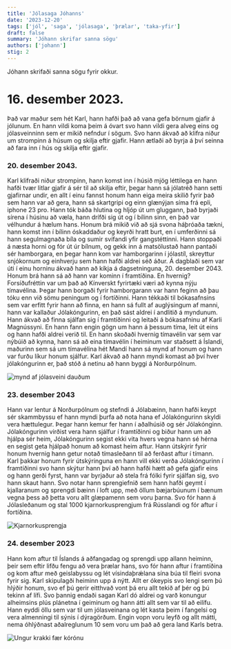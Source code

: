 ```yaml
---
title: 'Jólasaga Jóhanns'
date: '2023-12-20'
tags: ['jól', 'saga', 'jólasaga', 'þrælar', 'taka-yfir']
draft: false
summary: 'Jóhann skrifar sanna sögu'
authors: ['johann']
stig: 2
---
```



Jóhann skrifaði sanna sögu fyrir okkur.


<TOCInline toc={props.toc} asDisclosure />


# 16. desember 2023.
Það var maður sem hét Karl, hann hafði það að vana gefa börnum gjafir á jólunum. En hann vildi koma þeim á óvart svo hann vildi gera alveg eins og jólasveinninn sem er mikið nefndur í sögum. Svo hann ákvað að klifra niður um strompinn á húsum og skilja eftir gjafir. Hann ætlaði að byrja á því seinna að fara inn í hús og skilja eftir gjafir. 


### 20. desember 2043.
Karl klifraði niður strompinn, hann komst inn í húsið mjög léttilega en hann hafði tvær litlar gjafir á sér til að skilja eftir, þegar hann sá jólatréð hann setti gjafirnar undir, en allt í einu fannst honum hann eiga meira skilið fyrir það sem hann var að gera, hann sá skartgripi og einn glænýjan síma frá epli, iphone 23 pro.
Hann tók báða hlutina og hljóp út um gluggann, það byrjaði sírena í húsinu að væla, hann drífði sig út og í bílinn sinn, en það var vélhundur á hælum hans.
Honum brá mikið við að sjá svona háþróaða tækni, hann komst inn í bílinn óskaddaður og keyrði hratt burt, en í umferðinni sá hann segulmagnaða bíla og sumir svífandi yfir gangstéttinni. 
Hann stoppaði á næsta horni og fór út úr bílnum, og gekk inn á matsölustað hann pantaði sér hamborgara, en þegar hann kom var hamborgarinn í jólastíl, skreyttur snjókornum og einhverju sem hann hafði aldrei séð áður. Á dagblaði sem var úti í einu horninu ákvað hann að kíkja á dagsetninguna, 20. desember 2043. Honum brá hann sá að hann var kominn í framtíðina. En hvernig? Forsíðufréttin var um það að Kínverskt fyrirtæki væri að kynna nýju tímavélina. Þegar hann borgaði fyrir hamborgarann var hann feginn að þau tóku enn við sömu peningum og í fortíðinni. 
Hann tékkaði til bókasafnsins sem var erfitt fyrir hann að finna, en hann sá fullt af auglýsingum af manni, hann var kallaður Jólakóngurinn, en það sást aldrei í andlitið á myndunum. Hann ákvað að finna sjálfan sig í framtíðinni og leitaði á bókasafninu af Karli Magnússyni.
En hann fann engin gögn um hann á þessum tíma, leit út eins og hann hafði aldrei verið til. En hann skoðaði hvernig tímavélin var sem var nýbúið að kynna, hann sá að eina tímavélin í heiminum var staðsett á Íslandi, maðurinn sem sá um tímavélina hét Mandí hann sá mynd af honum og hann var furðu líkur honum sjálfur. 
Karl ákvað að hann myndi komast að því hver jólakóngurinn er, það stóð á netinu að hann byggi á Norðurpólnum. 


![mynd af jólasveini dauðum](/static/images/faerslur/jolasogur/johann-1.jpg)


### 23. desember 2043
Hann var lentur á Norðurpólnum og stefndi á Jólabæinn, hann hafði keypt sér skammbyssu ef hann myndi þurfa að nota hana ef Jólakóngurinn skyldi vera hættulegur. Þegar hann kemur fer hann í aðalhúsið og sér Jólakónginn.
Jólakóngurinn virðist vera hann sjálfur í framtíðinni og biður hann um að hjálpa sér heim, Jólakóngurinn segist ekki vita hvers vegna hann sé hérna en segist geta hjálpað honum að komast heim aftur. Hann útskýrir fyrir honum hvernig hann getur notað tímasleðann til að ferðast aftur í tímann. Karl þakkar honum fyrir útskýringuna en hann vill ekki verða Jólakóngurinn í framtíðinni svo hann skýtur hann því að hann hafði hætt að gefa gjafir eins og hann gerði fyrst, hann var byrjaður að stela frá fólki fyrir sjálfan sig, svo hann skaut hann. Svo notar hann sprengiefnið sem hann hafði geymt í kjallaranum og sprengdi bæinn í loft upp, með öllum bæjarbúunum í bænum vegna þess að þetta voru allt glæpamenn sem voru þarna. Svo fór hann á Jólasleðanum og stal 1000 kjarnorkusprengjum frá Rússlandi og fór aftur í fortíðina. 


![Kjarnorkusprengja](/static/images/faerslur/jolasogur/johann-2.jpg)


### 24. desember 2023
Hann kom aftur til Íslands á aðfangadag og sprengdi upp allann heiminn, þeir sem eftir lifðu fengu að vera þrælar hans, svo fór hann aftur í framtíðina og kom aftur með geislabyssu og lét vísindaþrǽlana sína búa til fleiri svona fyrir sig. Karl skipulagði heiminn upp á nýtt.
Allt er ókeypis svo lengi sem þú hlýðir honum, svo ef þú gerir eitthvað vont þá eru allt tekið af þér og þú tekinn af lífi. 
Svo þannig endaði sagan Karl dó aldrei og varð konungur alheimsins plús plánetna í geiminum og hann átti allt sem var til að eilífu.
Hann eyddi öllu sem var til um jólasveinana og lét kasta þeim í fangelsi og vera almenningi til sýnis í dýragörðum. Engin vopn voru leyfð og allt mátti, nema óhlýðnast aðalreglunum 10 sem voru um það að gera land Karls betra.

![Ungur krakki fær kórónu](/static/images/faerslur/jolasogur/johann-3.jpg)
